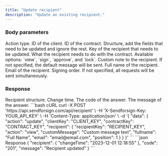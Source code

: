 ```yaml
---
title: "Update recipient"
description: "Update an existing recipient."
---
```


### Body parameters

<ParamField body="action" type="string" required>
  Action type.
</ParamField>

<ParamField body="clientKey" type="string" required>
  ID of the client.
</ParamField>

<ParamField body="contractKey" type="string">
  ID of the contract.
</ParamField>

<ParamField body="recipient" required>
  Structure, add the fields that need to be updated and ignore the rest.

  <Expandable title="child attribute">

  <ParamField body="recipientKey" type="string" required>
    Key of the recipient that needs to be updated.
  </ParamField>

  <ParamField body="action" type="string">
    What the recipient needs to do with the contract. Available options: `view`, `sign`, `approve`, and `lock`.
  </ParamField>

  <ParamField body="customMessage" type="string">
    Custom note to the recipient. If not specified, the default message will be sent.
  </ParamField>

  <ParamField body="fullname" type="string">
    Full name of the recipient.
  </ParamField>

  <ParamField body="email" type="string" required>
    Email of the recipient.  
  </ParamField>

  <ParamField body="position" type="number">
    Signing order. If not specified, all requests will be sent simultaneously.
  </ParamField>

  </Expandable>

</ParamField>

### Response

  <ResponseField name="recipient" type="string">
    Recipient structure.

  <Expandable title="child attribute">

  <ResponseField name="changeTime" type="string">
    Change time.
  </ResponseField>

  </Expandable>

  </ResponseField>

<ResponseField name="code" type="string">
  The code of the answer.
</ResponseField>

<ResponseField name="message" type="string">
  The message of the answer.
</ResponseField>

<RequestExample>
```bash cURL
curl -X POST 'https://api.sendforsign.com/api/recipient' \
     -H 'X-Sendforsign-Key: YOUR_API_KEY' \
     -H 'Content-Type: application/json' \
     -d '{
    "data": {
        "action": "update",
        "clientKey": "CLIENT_KEY",
        "contractKey": "CONTRACT_KEY",
        "recipient": {
            "recipientKey": "RECIPIENT_KEY",
            "action": "view",
            "customMessage": "Custom message text",
            "fullname": "Full Name",
            "email": "email@email.com",
            "position": 1
        }
    }
}'
```
</RequestExample>

<ResponseExample>
```json Response
	  {
       "recipient": {
                "changeTime": "2023-12-01 12:18:55"
		},
       "code": "201",
       "message": "Recipient updated"
    } 
```
</ResponseExample>
